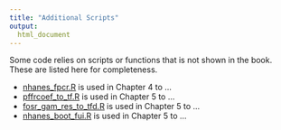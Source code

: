 ```yaml
---
title: "Additional Scripts"
output:
  html_document
---
```


Some code relies on scripts or functions that is not shown in the book. These are listed here for completeness.

* [nhanes_fpcr.R](source/nhanes_fpcr.R) is used in Chapter 4 to ... 
* [pffrcoef_to_tf.R](source/pffrcoef_to_tf.R) is used in Chapter 5 to ... 
* [fosr_gam_res_to_tfd.R](source/fosr_gam_res_to_tfd.R) is used in Chapter 5 to ... 
* [nhanes_boot_fui.R](source/nhanes_boot_fui.R) is used in Chapter 5 to ... 
